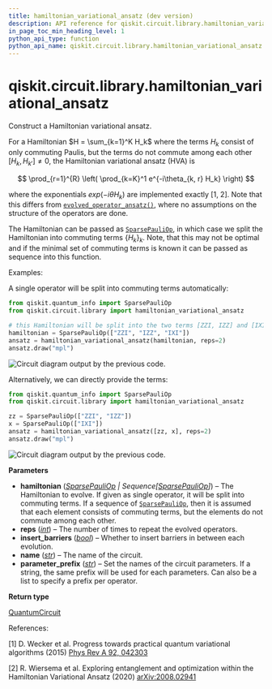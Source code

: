 ```yaml
---
title: hamiltonian_variational_ansatz (dev version)
description: API reference for qiskit.circuit.library.hamiltonian_variational_ansatz in the dev version of qiskit
in_page_toc_min_heading_level: 1
python_api_type: function
python_api_name: qiskit.circuit.library.hamiltonian_variational_ansatz
---
```


<span id="qiskit-circuit-library-hamiltonian-variational-ansatz" />

# qiskit.circuit.library.hamiltonian\_variational\_ansatz

<Function id="qiskit.circuit.library.hamiltonian_variational_ansatz" isDedicatedPage={true} github="https://github.com/Qiskit/qiskit/tree/main/qiskit/circuit/library/n_local/evolved_operator_ansatz.py#L189-L279" signature="qiskit.circuit.library.hamiltonian_variational_ansatz(hamiltonian, reps=1, insert_barriers=False, name='HVA', parameter_prefix='t')">
  Construct a Hamiltonian variational ansatz.

  For a Hamiltonian $H = \sum_{k=1}^K H_k$ where the terms $H_k$ consist of only commuting Paulis, but the terms do not commute among each other $[H_k, H_{k'}] \neq 0$, the Hamiltonian variational ansatz (HVA) is

$$
\prod_{r=1}^{R} \left( \prod_{k=K}^1 e^{-i\theta_{k, r} H_k} \right)
$$

  where the exponentials $exp(-i\theta H_k)$ are implemented exactly \[1, 2]. Note that this differs from [`evolved_operator_ansatz()`](qiskit.circuit.library.evolved_operator_ansatz "qiskit.circuit.library.evolved_operator_ansatz"), where no assumptions on the structure of the operators are done.

  The Hamiltonian can be passed as [`SparsePauliOp`](qiskit.quantum_info.SparsePauliOp "qiskit.quantum_info.SparsePauliOp"), in which case we split the Hamiltonian into commuting terms $\{H_k\}_k$. Note, that this may not be optimal and if the minimal set of commuting terms is known it can be passed as sequence into this function.

  Examples:

  A single operator will be split into commuting terms automatically:

  ```python
  from qiskit.quantum_info import SparsePauliOp
  from qiskit.circuit.library import hamiltonian_variational_ansatz

  # this Hamiltonian will be split into the two terms [ZZI, IZZ] and [IXI]
  hamiltonian = SparsePauliOp(["ZZI", "IZZ", "IXI"])
  ansatz = hamiltonian_variational_ansatz(hamiltonian, reps=2)
  ansatz.draw("mpl")
  ```

  ![Circuit diagram output by the previous code.](/docs/images/api/qiskit/dev/qiskit-circuit-library-hamiltonian_variational_ansatz-1.avif)

  Alternatively, we can directly provide the terms:

  ```python
  from qiskit.quantum_info import SparsePauliOp
  from qiskit.circuit.library import hamiltonian_variational_ansatz

  zz = SparsePauliOp(["ZZI", "IZZ"])
  x = SparsePauliOp(["IXI"])
  ansatz = hamiltonian_variational_ansatz([zz, x], reps=2)
  ansatz.draw("mpl")
  ```

  ![Circuit diagram output by the previous code.](/docs/images/api/qiskit/dev/qiskit-circuit-library-hamiltonian_variational_ansatz-2.avif)

  **Parameters**

  *   **hamiltonian** ([*SparsePauliOp*](qiskit.quantum_info.SparsePauliOp "qiskit.quantum_info.SparsePauliOp") *| Sequence\[*[*SparsePauliOp*](qiskit.quantum_info.SparsePauliOp "qiskit.quantum_info.SparsePauliOp")*]*) – The Hamiltonian to evolve. If given as single operator, it will be split into commuting terms. If a sequence of [`SparsePauliOp`](qiskit.quantum_info.SparsePauliOp "qiskit.quantum_info.SparsePauliOp"), then it is assumed that each element consists of commuting terms, but the elements do not commute among each other.
  *   **reps** ([*int*](https://docs.python.org/3/library/functions.html#int "(in Python v3.13)")) – The number of times to repeat the evolved operators.
  *   **insert\_barriers** ([*bool*](https://docs.python.org/3/library/functions.html#bool "(in Python v3.13)")) – Whether to insert barriers in between each evolution.
  *   **name** ([*str*](https://docs.python.org/3/library/stdtypes.html#str "(in Python v3.13)")) – The name of the circuit.
  *   **parameter\_prefix** ([*str*](https://docs.python.org/3/library/stdtypes.html#str "(in Python v3.13)")) – Set the names of the circuit parameters. If a string, the same prefix will be used for each parameters. Can also be a list to specify a prefix per operator.

  **Return type**

  [QuantumCircuit](qiskit.circuit.QuantumCircuit "qiskit.circuit.QuantumCircuit")

  References:

  \[1] D. Wecker et al. Progress towards practical quantum variational algorithms (2015) [Phys Rev A 92, 042303](https://journals.aps.org/pra/abstract/10.1103/PhysRevA.92.042303)

  \[2] R. Wiersema et al. Exploring entanglement and optimization within the Hamiltonian Variational Ansatz (2020) [arXiv:2008.02941](https://arxiv.org/abs/2008.02941)
</Function>

